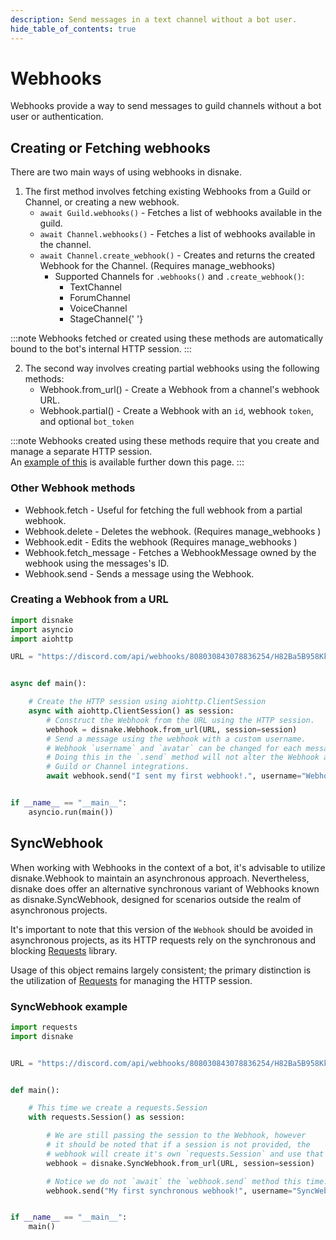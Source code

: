 ```yaml
---
description: Send messages in a text channel without a bot user.
hide_table_of_contents: true
---
```


# Webhooks

Webhooks provide a way to send messages to guild channels without a bot user or authentication.

## Creating or Fetching webhooks

There are two main ways of using webhooks in disnake.

1. The first method involves fetching existing Webhooks from a Guild or Channel, or creating a new webhook.
    - `await Guild.webhooks()` - Fetches a list of webhooks available in the guild.
    - `await Channel.webhooks()` - Fetches a list of webhooks available in the channel.
    - `await Channel.create_webhook()` - Creates and returns the created <DocsLink reference='disnake.Webhook'>Webhook</DocsLink> for the Channel. (Requires <DocsLink reference="disnake.Permissions.manage_webhooks">manage_webhooks</DocsLink>)
        - Supported Channels for `.webhooks()` and `.create_webhook()`:
            - <DocsLink reference="disnake.TextChannel">TextChannel</DocsLink>
            - <DocsLink reference="disnake.ForumChannel">ForumChannel</DocsLink>
            - <DocsLink reference="disnake.VoiceChannel">VoiceChannel</DocsLink>
            - <DocsLink reference="disnake.StageChannel">StageChannel</DocsLink>{' '}

:::note
Webhooks fetched or created using these methods are automatically bound to the bot's internal HTTP session.
:::

2. The second way involves creating partial webhooks using the following methods:
    - <DocsLink reference="disnake.Webhook.from_url">Webhook.from_url()</DocsLink> - Create a Webhook from a channel's webhook
      URL.
    - <DocsLink reference="disnake.Webhook.partial">Webhook.partial()</DocsLink> - Create a Webhook with an `id`, webhook
      `token`, and optional `bot_token`

:::note
Webhooks created using these methods require that you create and manage a separate HTTP session.  
An [example of this](#creating-a-webhook-from-a-url) is available further down this page.
:::

### Other Webhook methods

-   <DocsLink reference="disnake.Webhook.fetch">Webhook.fetch</DocsLink> - Useful for fetching the full webhook from a partial
    webhook.
-   <DocsLink reference="disnake.Webhook.delete">Webhook.delete</DocsLink> - Deletes the webhook. (Requires <DocsLink reference="disnake.Permissions.manage_webhooks">
    	manage_webhooks
    </DocsLink>
    )
-   <DocsLink reference="disnake.Webhook.edit">Webhook.edit</DocsLink> - Edits the webhook (Requires <DocsLink reference="disnake.Permissions.manage_webhooks">
    	manage_webhooks
    </DocsLink>
    )
-   <DocsLink reference="disnake.Webhook.fetch_message">Webhook.fetch_message</DocsLink> - Fetches a <DocsLink reference="disnake.WebhookMessage">
    	WebhookMessage
    </DocsLink> owned by the webhook using the messages's ID.
-   <DocsLink reference="disnake.Webhook.send">Webhook.send</DocsLink> - Sends a message using the Webhook.

### Creating a Webhook from a URL

```python title="webhook_from_url.py"
import disnake
import asyncio
import aiohttp

URL = "https://discord.com/api/webhooks/808030843078836254/H82Ba5B958KkeAG4u4A3otcQvl64XPFNqmlP2aMmpJbCHntrEfxgoqE7_OZAzqP9Z2Dr"


async def main():

    # Create the HTTP session using aiohttp.ClientSession
    async with aiohttp.ClientSession() as session:
        # Construct the Webhook from the URL using the HTTP session.
        webhook = disnake.Webhook.from_url(URL, session=session)
        # Send a message using the webhook with a custom username.
        # Webhook `username` and `avatar` can be changed for each message that is sent.
        # Doing this in the `.send` method will not alter the Webhook as it appears in the
        # Guild or Channel integrations.
        await webhook.send("I sent my first webhook!.", username="Webhook!")


if __name__ == "__main__":
    asyncio.run(main())
```

## SyncWebhook

When working with Webhooks in the context of a bot, it's advisable to utilize <DocsLink reference='disnake.Webhook'>disnake.Webhook</DocsLink> to maintain an asynchronous approach.
Nevertheless, disnake does offer an alternative synchronous variant of Webhooks known as <DocsLink reference="disnake.SyncWebhook">disnake.SyncWebhook</DocsLink>, designed for scenarios
outside the realm of asynchronous projects.

It's important to note that this version of the `Webhook` should be avoided in asynchronous projects, as its HTTP requests rely on the synchronous and blocking
[Requests](https://requests.readthedocs.io/en/latest/) library.

Usage of this object remains largely consistent; the primary distinction is the utilization of [Requests](https://requests.readthedocs.io/en/latest/) for managing the HTTP session.

### SyncWebhook example

```python title='sync_webhook.py'
import requests
import disnake


URL = "https://discord.com/api/webhooks/808030843078836254/H82Ba5B958KkeAG4u4A3otcQvl64XPFNqmlP2aMmpJbCHntrEfxgoqE7_OZAzqP9Z2Dr"


def main():

    # This time we create a requests.Session
    with requests.Session() as session:

        # We are still passing the session to the Webhook, however
        # it should be noted that if a session is not provided, the
        # webhook will create it's own `requests.Session` and use that instead.
        webhook = disnake.SyncWebhook.from_url(URL, session=session)

        # Notice we do not `await` the `webhook.send` method this time.
        webhook.send("My first synchronous webhook!", username="SyncWebhook!")


if __name__ == "__main__":
    main()
```
